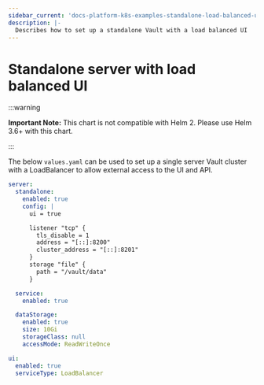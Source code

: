 ```yaml
---
sidebar_current: 'docs-platform-k8s-examples-standalone-load-balanced-ui'
description: |-
  Describes how to set up a standalone Vault with a load balanced UI
---
```


# Standalone server with load balanced UI

:::warning

**Important Note:** This chart is not compatible with Helm 2. Please use Helm 3.6+ with this chart.

:::

The below `values.yaml` can be used to set up a single server Vault cluster with a LoadBalancer to allow external access to the UI and API.

```yaml
server:
  standalone:
    enabled: true
    config: |
      ui = true

      listener "tcp" {
        tls_disable = 1
        address = "[::]:8200"
        cluster_address = "[::]:8201"
      }
      storage "file" {
        path = "/vault/data"
      }

  service:
    enabled: true

  dataStorage:
    enabled: true
    size: 10Gi
    storageClass: null
    accessMode: ReadWriteOnce

ui:
  enabled: true
  serviceType: LoadBalancer
```
